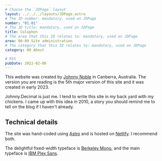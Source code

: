 ```yaml
---
# Choose the `JDPage` layout
layout: ../../../layouts/JDPage.astro
# The JD number: mandatory, used on JDPage
number: "01.01"
# The JD title: mandatory, used on JDPage
title: Colophon
# The area that this ID relates to: mandatory, used on JDPage
area: 00-09 Site administration
# The category that this ID relates to: mandatory, used on JDPage
category: 00 About

# RSS
pubDate: 2022-02-06
---
```


This website was created by [Johnny Noble](/00-09_site_administration/02_contact_and_feeds/02.01_contact_me)
in Canberra, Australia. The version you are reading is the 5th major version of
this site and it was created in early 2023.

Johnny.Decimal is just me. I tend to write this site in my back yard with my chickens. I came up with this idea in 2010, a story you should remind me to tell on the blog if I haven't already.

## Technical details

The site was hand-coded using [Astro](https://astro.build) and is hosted on [Netlify](https://netlify.com). I recommend both.

The delightful fixed-width typeface is [Berkeley Mono](https://berkeleygraphics.com/typefaces/berkeley-mono/), and the main typeface is [IBM Plex Sans](https://www.ibm.com/plex/).

